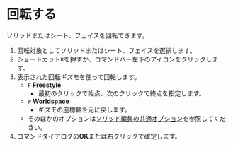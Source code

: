 
# 回転する 

<Reference shortcut="R" command="Rotate" button="コマンドバー左下" />

ソリッドまたはシート、フェイスを回転できます。

1. 回転対象としてソリッドまたはシート、フェイスを選択します。
2. ショートカット`R`を押すか、コマンドバー左下のアイコンをクリックします。
3. 表示された回転ギズモを使って回転します。
   - `F` **Freestyle**
      - 最初のクリックで始点、次のクリックで終点を指定します。
   - `W` **Worldspace**
      - ギズモの座標軸を元に戻します。
   - そのほかのオプションは[ソリッド編集の共通オプション](common-options)を参照してください。
4. コマンドダイアログの**OK**または右クリックで確定します。
